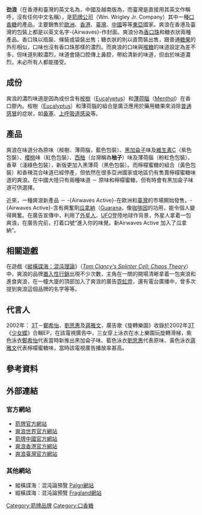 {{Link style|time=2015-12-12T03:12:08+00:00}}
{{unreferenced|time=2014-12-05T02:43:25+00:00}}
{{noteTA
|T=zh-hans:劲浪;zh-hk:爽浪;zh-tw:Airwaves;
|1=zh-hans:劲浪;zh-hk:爽浪;zh-tw:Airwaves;
|2=zh-hans:口香糖;zh-hk:香口膠;zh-tw:口香糖;
|3=zh-cn:植入;zh-tw:置入;
|4=zh-cn:营销;zh-hk:營銷;zh-tw:行銷;
}}

'''劲浪'''（在香港和臺灣的英文名為{{lang|en|-{Airwaves}-}}，中國及越南版為{{lang|en|Cool Air}}，而臺灣是直接用其英文作稱呼，沒有任何中文名稱），是[[箭牌公司|箭牌公司]]（Wm. Wrigley Jr. Company）其中一種[[口香糖|口香糖]]的產品，主要銷售於[[歐洲|歐洲]]、[[香港|香港]]、[[臺灣|臺灣]]、[[中國|中國]]等等[[東亞|東亞]]國家。爽浪在香港及臺灣的包裝上都是以英文名字-{Airwaves}-作封面。爽浪分為[[香口珠|香口珠]]和糖衣狀兩種產品。香口珠以瓶裝、條裝或袋裝出售；糖衣狀的則以直筒裝出售，跟普通[[糖果|糖果]]的外形相似，口味也沒有香口珠那樣的濃烈。而爽浪的口味與[[喉糖|喉糖]]的味道設定為差不多，但味道則較濃烈，味道會隨口腔傳上鼻腔，帶給清新的味道，但由於味道濃烈，未必所有人都能接受。

==成份==
爽浪的濃烈味道是因為成份含有[[桉樹|桉樹]]（[[:en:Eucalyptus|Eucalyptus]]）和[[薄荷腦|薄荷腦]]（[[:en:Menthol|Menthol]]）在香口膠內。桉樹（[[:en:Eucalyptus|Eucalyptus]]）和薄荷腦的組合是廣泛應用於藥用糖果來消除[[普通感冒|普通感冒]]的症狀，如[[鼻塞|鼻塞]]、[[上呼吸道感染|上呼吸道感染]]等。

==產品==
爽浪在味道分為原味（桉樹、薄荷腦，藍色包裝）、[[黑加侖子|黑加侖子]]味及[[維生素C|維生素C]]（紫色包裝）、[[櫻桃|櫻桃]]味（紅色包裝）、[[葡萄柚|西柚]]（台灣稱為'''柚子'''）味及薄荷腦（粉紅色包裝）、香草（淺綠色包裝），新版更加入黑薄荷（黑色包裝）。而檸檬蜜糖的組合（黃色包裝）和香辣混合味道已經停產，但依然在很多亞洲國家或地區仍有售賣檸檬蜜糖味道的爽浪。在中國大陸只有兩種味道 － 原味和檸檬蜜糖，但有時會有黑加侖子味道可供選擇。

近來，一種爽浪新產品 － -{Airwaves Active}-在歐洲和[[臺灣|臺灣]]的市場開始發售。-{Airwaves Active}-含有興奮劑[[瓜拿納|瓜拿納]]（[[:en:Guarana|Guarana]]，像[[咖啡因|咖啡因]]的功用，能令個人變得興奮。在廣告宣傳中，利用了[[外星人|外星人]]、[[不明飛行物體|UFO]]登陸地球作背景，外星人拿着一包爽浪，在廣告完前，打着口號“進入你的味覺。新Airwaves Active 加入了瓜拿納”。

==相關遊戲==
在遊戲《[[縱橫諜海：混沌理論|縱橫諜海：混沌理論]]》（[[:en:Tom_Clancy's_Splinter_Cell:_Chaos_Theory|''Tom Clancy's Splinter Cell: Chaos Theory'']]）中，爽浪的品牌[[置入性行銷|置入性行銷]]出現不少次數，主角在一關的開場清晰拿着一包爽浪和進食爽浪，在一幢大廈的頂部加入了爽浪的廣告[[霓虹燈|霓虹燈]]，還有電台廣播中，曾多次提到爽浪這個品牌的名字等等。

==代言人==
2002年： [[3T_(香港音樂組合)|3T]]－[[鄭希怡|鄭希怡]]、[[劉思惠|劉思惠]]及[[蔣雅文|蔣雅文]]，廣告歌《旋轉樂園》收錄於2002年[[3T_(香港音樂組合)|3T]]《[[少女蝶|少女蝶]]》合輯EP，在該電視廣告中，三女穿上泳衣在水上樂園玩旋轉滑梯，紫色泳衣[[鄭希怡|鄭希怡]]代表當時新推出黑加侖子味、藍色泳衣[[劉思惠|劉思惠]]代表原味、黃色泳衣[[蔣雅文|蔣雅文]]代表檸檬蜜糖味，當時該電視廣告播放率甚高。

==參考資料==
{{reflist}}
==外部連結==
===官方網站===
*[https://web.archive.org/web/20070218151026/http://www.wrigley.com/wrigley/products/products_airwaves.asp 箭牌官方網站]
*[https://web.archive.org/web/20060519041024/http://www.airwaves-world.com/ 爽浪世界官方網站]
*[https://web.archive.org/web/20070220083413/http://www.wrigley.com.cn/Product/08.htm 箭牌中國官方網站]
*[https://web.archive.org/web/20090404050230/http://www.airwaves.com.hk/ 爽浪香港官方網站]
*[http://www.airwaves.com.tw 爽浪臺灣官方網站] {{Wayback|url=http://www.airwaves.com.tw/ |date=20200218072217 }}

===其他網站===
*縱橫諜海：混沌論預覽 [http://palgn.com.au/article.php?id=2042 Palgn網站] {{Wayback|url=http://palgn.com.au/article.php?id=2042 |date=20070313110831 }}
*縱橫諜海：混沌論預覽 [http://www.fragland.net/reviews.php?id=550 Fragland網站] {{Wayback|url=http://www.fragland.net/reviews.php?id=550 |date=20070928043857 }}


[[Category:箭牌品牌|Category:箭牌品牌]]
[[Category:口香糖|Category:口香糖]]